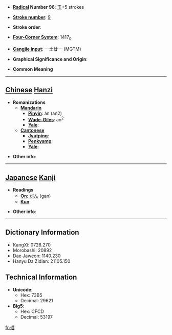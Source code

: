 * '''[[Wiktionary:Chinese radical index| Radical]] Number 96''': [[Wiktionary:Chinese radical index 玉|玉]]+5 strokes

* '''[[Wiktionary:Chinese total strokes index|Stroke number]]''': [[Wiktionary:Chinese total strokes index 9|9]]

* '''Stroke order''': 

* '''[[Wiktionary:Chinese four corner index|Four-Corner System]]''': 1417<sub>0</sub>

* '''[[Wiktionary:Chinese Cangjie index|Cangjie input]]''': 一土廿一 (MGTM)

* '''Graphical Significance and Origin''': 

* '''Common Meaning'''

----

== [[Chinese]] [[Hanzi]] ==

* '''Romanizations'''
** '''[[Mandarin]]'''
*** '''[[Pinyin]]''': án (an2)
*** '''[[Wade-Giles]]''': an<sup>2</sup>
*** '''[[Yale]]''': 
** '''[[Cantonese]]'''
*** '''[[Jyutping]]''':
*** '''[[Penkyamp]]''': 
*** '''[[Yale]]''': 

* '''Other info''': 

----

== [[Japanese]] [[Kanji]] ==

* '''Readings'''
** '''[[On]]''': [[がん]] (gan)
** '''[[Kun]]''': 

* '''Other info''':  

----

== Dictionary Information ==

* KangXi: 0728.270
* Morobashi: 20892
* Dae Jaweon: 1140.230
* Hanyu Da Zidian: 21105.150

== Technical Information ==

* '''Unicode''':
** Hex: 73B5
** Decimal: 29621
* '''Big5''':
** Hex: CFCD
** Decimal: 53197

[[fr:玵]]